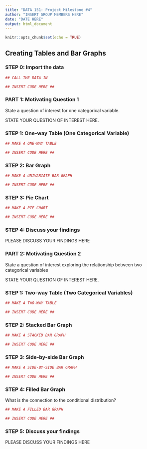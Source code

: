 ```yaml
---
title: "DATA 151: Project Milestone #4"
author: "INSERT GROUP MEMBERS HERE"
date: "DATE HERE"
output: html_document
---
```


```r
knitr::opts_chunk$set(echo = TRUE)
```

## Creating Tables and Bar Graphs


### STEP 0: Import the data


```r
## CALL THE DATA IN 

## INSERT CODE HERE ##
```


### PART 1: Motivating Question 1

State a question of interest for one categorical variable. 

STATE YOUR QUESTION OF INTEREST HERE. 

### STEP 1: One-way Table (One Categorical Variable)

```r
## MAKE A ONE-WAY TABLE

## INSERT CODE HERE ##
```

### STEP 2: Bar Graph

```r
## MAKE A UNIVARIATE BAR GRAPH

## INSERT CODE HERE ##
```

### STEP 3: Pie Chart

```r
## MAKE A PIE CHART

## INSERT CODE HERE ##
```

### STEP 4: Discuss your findings

PLEASE DISCUSS YOUR FINDINGS HERE

### PART 2: Motivating Question 2

State a question of interest exploring the relationship between two categorical variables

STATE YOUR QUESTION OF INTEREST HERE. 

### STEP 1: Two-way Table (Two Categorical Variables)

```r
## MAKE A TWO-WAY TABLE

## INSERT CODE HERE ##
```

### STEP 2: Stacked Bar Graph

```r
## MAKE A STACKED BAR GRAPH

## INSERT CODE HERE ##
```

### STEP 3: Side-by-side Bar Graph

```r
## MAKE A SIDE-BY-SIDE BAR GRAPH

## INSERT CODE HERE ##
```

### STEP 4: Filled Bar Graph

What is the connection to the conditional distribution? 

```r
## MAKE A FILLED BAR GRAPH

## INSERT CODE HERE ##
```

### STEP 5: Discuss your findings

PLEASE DISCUSS YOUR FINDINGS HERE